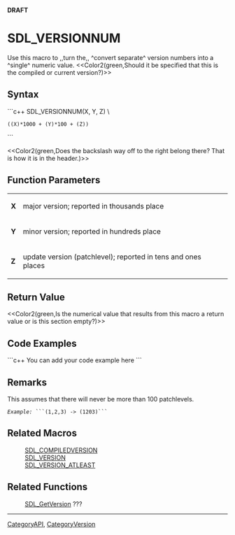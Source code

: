<!-- pragma section-numbers off -->
<!-- pragma disable-camelcase -->
'''DRAFT'''

= SDL_VERSIONNUM =
Use this macro to ,,turn the,, ^convert separate^ version numbers into a ^single^ numeric value.  <<Color2(green,Should it be specified that this is the compiled or current version?)>>


== Syntax ==
```c++
SDL_VERSIONNUM(X, Y, Z)						\
 ((X)*1000 + (Y)*100 + (Z))
```

<<Color2(green,Does the backslash way off to the right belong there?  That is how it is in the header.)>>

== Function Parameters ==
{|
|'''X'''
|major version; reported in thousands place
|-
|'''Y'''
|minor version; reported in hundreds place
|-
|'''Z'''
|update version (patchlevel); reported in tens and ones places
|}

== Return Value ==
<<Color2(green,Is the numerical value that results from this macro a return value or is this section empty?)>>

== Code Examples ==
```c++
You can add your code example here
```

== Remarks ==
This assumes that there will never be more than 100 patchlevels.
 ''Example:'' ```(1,2,3) -> (1203)```

== Related Macros ==
:[[SDL_COMPILEDVERSION]]
:[[SDL_VERSION]]
:[[SDL_VERSION_ATLEAST]]

== Related Functions ==
:[[SDL_GetVersion]] ???

----
[[CategoryAPI]], [[CategoryVersion]]
